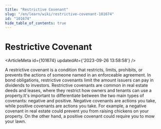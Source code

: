 ```yaml
---
title: "Restrictive Covenant"
slug: "/en/learn/wiki/restrictive-covenant-101674"
id: "101674"
hide_table_of_contents: true
---
```



# Restrictive Covenant

<ArticleMeta id={101674} updatedAt={'2023-09-26 13:58:58'} />
<div className='border-solid border-b border-t-0 my-4 border-[var(--ifm-color-gray-300)]' />

A restrictive covenant is a condition that restricts, limits, prohibits, or prevents the actions of someone named in an enforceable agreement. In bond obligations, restrictive covenants limit the amount issuers can pay in dividends to investors. Restrictive covenants are common in real estate deeds and leases, where they restrict how owners and tenants can use a property.It's important to differentiate between the two main types of covenants: negative and positive. Negative covenants are actions you take, while positive covenants are actions you take. For example, a negative covenant in real estate could prevent you from raising chickens on your property. On the other hand, a positive covenant could require you to mow your lawn.
